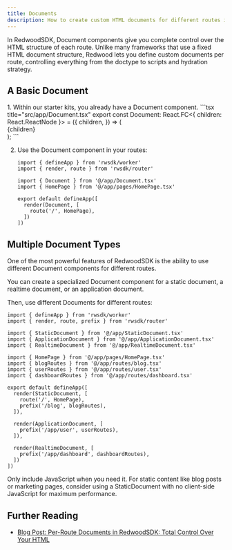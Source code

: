 ```yaml
---
title: Documents
description: How to create custom HTML documents for different routes in your Redwood SDK project
---
```



In RedwoodSDK, Document components give you complete control over the HTML structure of each route. Unlike many frameworks that use a fixed HTML document structure, Redwood lets you define custom documents per route, controlling everything from the doctype to scripts and hydration strategy.

## A Basic Document

<Steps>
1. Within our starter kits, you already have a Document component.
    ```tsx title="src/app/Document.tsx"
    export const Document: React.FC<{ children: React.ReactNode }> = ({
      children,
    }) => (
      <html lang="en">
        <head>
          <meta charSet="utf-8" />
          <meta name="viewport" content="width=device-width, initial-scale=1" />
          <title>@redwoodjs/starter-standard</title>
          <link rel="modulepreload" href="/src/client.tsx" />
        </head>
        <body>
          <div id="root">{children}</div>
          <script>import("/src/client.tsx")</script>
        </body>
      </html>
    );
    ```

2. Use the Document component in your routes:
    ```tsx title="src/worker.tsx" "Document" {4,8}
    import { defineApp } from 'rwsdk/worker'
    import { render, route } from 'rwsdk/router'

    import { Document } from '@/app/Document.tsx'
    import { HomePage } from '@/app/pages/HomePage.tsx'

    export default defineApp([
      render(Document, [
        route('/', HomePage),
      ])
    ])
    ```
</Steps>

## Multiple Document Types

One of the most powerful features of RedwoodSDK is the ability to use different Document components for different routes.

You can create a specialized Document component for a static document, a realtime document, or an application document.

Then, use different Documents for different routes:
```tsx title="src/worker.tsx" "StaticDocument" "ApplicationDocument" "RealtimeDocument" collapse={8-11}
import { defineApp } from 'rwsdk/worker'
import { render, route, prefix } from 'rwsdk/router'

import { StaticDocument } from '@/app/StaticDocument.tsx'
import { ApplicationDocument } from '@/app/ApplicationDocument.tsx'
import { RealtimeDocument } from '@/app/RealtimeDocument.tsx'

import { HomePage } from '@/app/pages/HomePage.tsx'
import { blogRoutes } from '@/app/routes/blog.tsx'
import { userRoutes } from '@/app/routes/user.tsx'
import { dashboardRoutes } from '@/app/routes/dashboard.tsx'

export default defineApp([
  render(StaticDocument, [
    route('/', HomePage),
    prefix('/blog', blogRoutes),
  ]),

  render(ApplicationDocument, [
    prefix('/app/user', userRoutes),
  ]),

  render(RealtimeDocument, [
    prefix('/app/dashboard', dashboardRoutes),
  ])
])
```

<Aside type="tip" title="Performance Optimization">
  Only include JavaScript when you need it. For static content like blog posts or marketing pages, consider using a StaticDocument with no client-side JavaScript for maximum performance.
</Aside>

## Further Reading

- [Blog Post: Per-Route Documents in RedwoodSDK: Total Control Over Your HTML](https://rwsdk.com/blog/redwoodsdk-multiple-documents)